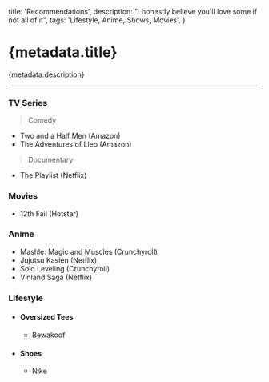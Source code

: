 
  title: 'Recommendations',
  description: "I honestly believe you'll love some if not all of it",
  tags: 'Lifestyle, Anime, Shows, Movies',
}

# {metadata.title}

{metadata.description}

---

### TV Series

> Comedy

- Two and a Half Men (Amazon)
- The Adventures of Lleo (Amazon)

> Documentary

- The Playlist (Netflix)

### Movies

- 12th Fail (Hotstar)

### Anime

- Mashle: Magic and Muscles (Crunchyroll)
- Jujutsu Kasien (Netflix)
- Solo Leveling (Crunchyroll)
- Vinland Saga (Netflix)

### Lifestyle

- #### Oversized Tees
  - <MdxLink href="https://www.bewakoof.com/">Bewakoof</MdxLink>
- #### Shoes
  - <MdxLink href="https://www.nike.com/">Nike</MdxLink>
